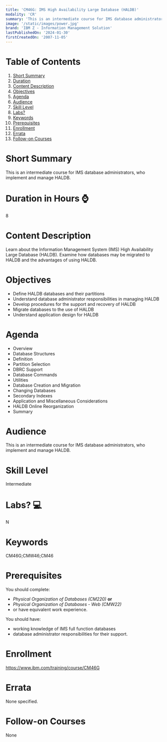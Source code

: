 ```yaml
---
title: 'CM46G: IMS High Availability Large Database (HALDB)'
modality: 'CR'
summary: 'This is an intermediate course for IMS database administrators, who implement and manage HALDB.'
image: '/static/images/power.jpg'
brand: 'IBM Z - Information Management Solution'
lastPublishedOn: '2024-01-30'
firstCreatedOn: '2007-11-05'
---
```

# Table of Contents
1.  [Short Summary](#short-summary)
2.  [Duration](#duration-in-hours-)
3.  [Content Description](#content-description)
4.  [Objectives](#objectives)
5.  [Agenda](#agenda)
6.  [Audience](#audience)
7.  [Skill Level](#skill-level)
8.  [Labs?](#labs-)
9.  [Keywords](#keywords)
10. [Prerequisites](#prerequisites)
11. [Enrollment](#enrollment)
12. [Errata](#errata)
13. [Follow-on Courses](#follow-on-courses)

# Short Summary
This is an intermediate course for IMS database administrators, who implement and manage HALDB.

# Duration in Hours ⌚
8

# Content Description
Learn about the Information Management System (IMS) High Availability Large Database (HALDB). Examine how databases may be migrated to HALDB and the advantages of using HALDB.



# Objectives
* Define HALDB databases and their partitions
* Understand database administrator responsibilities in managing HALDB
* Develop procedures for the support and recovery of HALDB
* Migrate databases to the use of HALDB
* Understand application design for HALDB


# Agenda
* Overview
* Database Structures
* Definition
* Partition Selection
* DBRC Support
* Database Commands
* Utilities
* Database Creation and Migration
* Changing Databases
* Secondary Indexes
* Application and Miscellaneous Considerations
* HALDB Online Reorganization
* Summary


# Audience
This is an intermediate course for IMS database administrators, who implement and manage HALDB.



# Skill Level
Intermediate

# Labs? 💻
N

# Keywords
CM46G;CMW46;CM46

# Prerequisites
You should complete:


* *Physical Organization of Databases (CM220)* **or**
* *Physical Organization of Databases - Web (CMW22)*
* or have equivalent work experience.


You should have:


* working knowledge of IMS full function databases
* database administrator responsibilities for their support.


# Enrollment
https://www.ibm.com/training/course/CM46G

# Errata
None specified.

# Follow-on Courses
None

